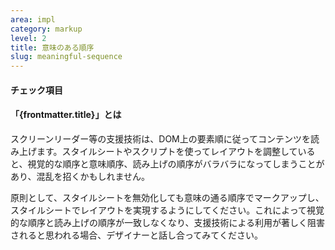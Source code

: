 ```yaml
---
area: impl
category: markup
level: 2
title: 意味のある順序
slug: meaningful-sequence
---
```



#### チェック項目

<Checkpoint title="意味の通る順序でコンテンツをマークアップし、スタイルシートでレイアウトする" />

#### 「{frontmatter.title}」とは

<Level level={frontmatter.level} />

スクリーンリーダー等の支援技術は、DOM上の要素順に従ってコンテンツを読み上げます。スタイルシートやスクリプトを使ってレイアウトを調整していると、視覚的な順序と意味順序、読み上げの順序がバラバラになってしまうことがあり、混乱を招くかもしれません。

原則として、スタイルシートを無効化しても意味の通る順序でマークアップし、スタイルシートでレイアウトを実現するようにしてください。これによって視覚的な順序と読み上げの順序が一致しなくなり、支援技術による利用が著しく阻害されると思われる場合、デザイナーと話し合ってみてください。
